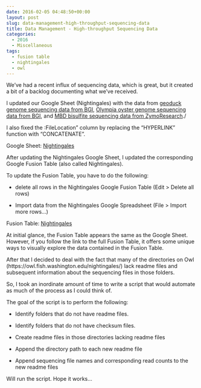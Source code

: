 ```yaml
---
date: 2016-02-05 04:48:50+00:00
layout: post
slug: data-management-high-throughput-sequencing-data
title: Data Management - High-throughput Sequencing Data
categories:
  - 2016
  - Miscellaneous
tags:
  - fusion table
  - nightingales
  - owl
---
```


We've had a recent influx of sequencing data, which is great, but it created a bit of a backlog documenting what we've received.

I updated our Google Sheet (Nightingales) with the data from [geoduck genome sequencing data from BGI](https://robertslab.github.io/sams-notebook/posts/2016/2016-01-27-data-received-panopea-generosa-genome-sequencing-files-from-bgi.html), [Olympia oyster genome sequencing data from BGI](https://robertslab.github.io/sams-notebook/2016/01/27/data-received-ostrea-lurida-genome-sequencing-files-from-bgi.html), and [MBD bisulfite sequencing data from ZymoResearch](https://robertslab.github.io/sams-notebook/2016/02/03/data-received-ostrea-lurida-mbd-enriched-bs-seq/)./

I also fixed the :FileLocation" column by replacing the "HYPERLINK" function with "CONCATENATE".

Google Sheet: [Nightingales](https://docs.google.com/spreadsheets/d/1_XqIOPVHSBVGscnjzDSWUeRL7HUHXfaHxVzec-I-8Xk/pubhtml)





After updating the Nightingales Google Sheet, I updated the corresponding Google Fusion Table (also called Nightingales).

To update the Fusion Table, you have to do the following:




    
  * delete all rows in the Nightingales Google Fusion Table (Edit > Delete all rows)

    
  * Import data from the Nightingales Google Spreadsheet (File > Import more rows...)



Fusion Table: [Nightingales](https://www.google.com/fusiontables/embedviz?viz=GVIZ&t=TABLE&q=select+col0%2C+col1%2C+col2%2C+col3%2C+col4%2C+col5%2C+col6%2C+col7%2C+col8%2C+col9%2C+col10%2C+col11%2C+col12+from+13IxnqIZ_2Xpz_HE-3YcnU_egASYz9ZlA0PYIDGLN+order+by+col1+desc&containerId=googft-gviz-canvas)



At initial glance, the Fusion Table appears the same as the Google Sheet. However, if you follow the link to the full Fusion Table, it offers some unique ways to visually explore the data contained in the Fusion Table.



After that I decided to deal with the fact that many of the directories on Owl (https://owl.fish.washington.edu/nightingales/) lack readme files and subsequent information about the sequencing files in those folders.

So, I took an inordinate amount of time to write a script that would automate as much of the process as I could think of.


The goal of the script is to perform the following:





  * Identify folders that do not have readme files.



  * Identify folders that do not have checksum files.



  * Create readme files in those directories lacking readme files



  * Append the directory path to each new readme file



  * Append sequencing file names and corresponding read counts to the new readme files






Will run the script. Hope it works...
